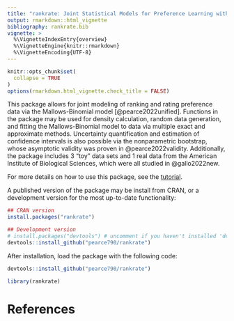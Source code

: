 ```yaml
---
title: "rankrate: Joint Statistical Models for Preference Learning with Rankings and Ratings"
output: rmarkdown::html_vignette
bibliography: rankrate.bib
vignette: >
  %\VignetteIndexEntry{overview}
  %\VignetteEngine{knitr::rmarkdown}
  %\VignetteEncoding{UTF-8}
---
```


```r
knitr::opts_chunk$set(
  collapse = TRUE
)
options(rmarkdown.html_vignette.check_title = FALSE)
```

This package allows for joint modeling of ranking and rating preference data via the Mallows-Binomial model [@pearce2022unified]. Functions in the package may be used for density calculation, random data generation, and fitting the Mallows-Binomial model to data via multiple exact and approximate methods. Uncertainty quantification and estimation of confidence intervals is also possible via the nonparametric bootstrap, whose asymptotic validity was proven in @pearce2022validity. Additionally, the package includes 3 "toy" data sets and 1 real data from the American Institute of Biological Sciences, which were all studied in @gallo2022new.

For more details on how to use this package, see the [tutorial](https://pearce790.github.io/rankrate/articles/tutorial.html). 

A published version of the package may be install from CRAN, or a development version for the most up-to-date functionality:
```r
## CRAN version
install.packages("rankrate")  

## Development version
# install.packages("devtools") # uncomment if you haven't installed 'devtools' before
devtools::install_github("pearce790/rankrate")
```

After installation, load the package with the following code:
```r
devtools::install_github("pearce790/rankrate")
```
```r
library(rankrate)
```

# References

